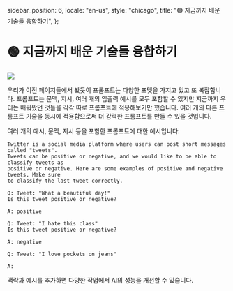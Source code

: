   sidebar_position: 6,
  locale: "en-us",
  style: "chicago",
  title: "🟢 지금까지 배운 기술들 융합하기",
};

# 🟢 지금까지 배운 기술들 융합하기

<div style={{ textAlign: "center" }}>
  <Image
    src={"/docs/assets/basics/combined_prompt.svg"}
    width={634}
    height={878}
    style={{
      width: "500px",
      height: "300px",
      verticalAlign: "top",
      margin: "auto",
    }}
  />
</div>

우리가 이전 페이지들에서 봤듯이 프롬프트는 다양한 포멧을 가지고 있고 또 복잡합니다. 프롬프트는 문맥, 지시, 여러 개의 입출력 예시를 모두 포함할 수 있지만 지금까지 우리는 배워왔던 것들을 각각 따로 프롬프트에 적용해보기만 했습니다. 여러 개의 다른 프롬프트 기술을 동시에 적용함으로써 더 강력한 프롬프트를 만들 수 있을 것입니다.

여러 개의 예시, 문맥, 지시 등을 포함한 프롬프트에 대한 예시입니다:

```text
Twitter is a social media platform where users can post short messages called "tweets".
Tweets can be positive or negative, and we would like to be able to classify tweets as
positive or negative. Here are some examples of positive and negative tweets. Make sure
to classify the last tweet correctly.

Q: Tweet: "What a beautiful day!"
Is this tweet positive or negative?

A: positive

Q: Tweet: "I hate this class"
Is this tweet positive or negative?

A: negative

Q: Tweet: "I love pockets on jeans"

A:
```

맥락과 예시를 추가하면 다양한 작업에서 AI의 성능을 개선할 수 있습니다.
